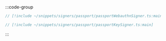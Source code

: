 
<VersionWarning version="0.2" />

:::code-group

```ts [Passkey Signer]
// [!include ~/snippets/signers/passport/passportWebauthnSigner.ts:main]
```

```ts [Developer Owned Auth Signer]
// [!include ~/snippets/signers/passport/passportKeySigner.ts:main]
```

:::
